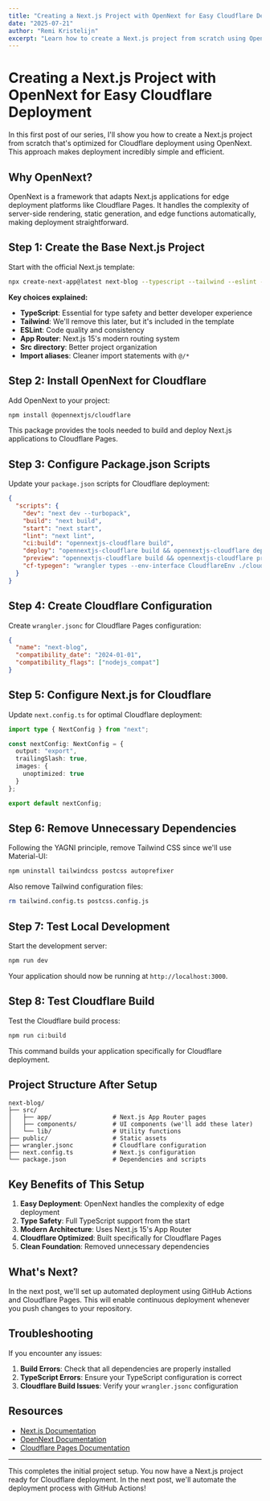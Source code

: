 ```yaml
---
title: "Creating a Next.js Project with OpenNext for Easy Cloudflare Deployment"
date: "2025-07-21"
author: "Remi Kristelijn"
excerpt: "Learn how to create a Next.js project from scratch using OpenNext for seamless Cloudflare deployment. Step-by-step guide with all the commands and configuration needed."
---
```


# Creating a Next.js Project with OpenNext for Easy Cloudflare Deployment

In this first post of our series, I'll show you how to create a Next.js project from scratch that's optimized for Cloudflare deployment using OpenNext. This approach makes deployment incredibly simple and efficient.

## Why OpenNext?

OpenNext is a framework that adapts Next.js applications for edge deployment platforms like Cloudflare Pages. It handles the complexity of server-side rendering, static generation, and edge functions automatically, making deployment straightforward.

## Step 1: Create the Base Next.js Project

Start with the official Next.js template:

```bash
npx create-next-app@latest next-blog --typescript --tailwind --eslint --app --src-dir --import-alias "@/*"
```

**Key choices explained:**
- **TypeScript**: Essential for type safety and better developer experience
- **Tailwind**: We'll remove this later, but it's included in the template
- **ESLint**: Code quality and consistency
- **App Router**: Next.js 15's modern routing system
- **Src directory**: Better project organization
- **Import aliases**: Cleaner import statements with `@/*`

## Step 2: Install OpenNext for Cloudflare

Add OpenNext to your project:

```bash
npm install @opennextjs/cloudflare
```

This package provides the tools needed to build and deploy Next.js applications to Cloudflare Pages.

## Step 3: Configure Package.json Scripts

Update your `package.json` scripts for Cloudflare deployment:

```json
{
  "scripts": {
    "dev": "next dev --turbopack",
    "build": "next build",
    "start": "next start",
    "lint": "next lint",
    "ci:build": "opennextjs-cloudflare build",
    "deploy": "opennextjs-cloudflare build && opennextjs-cloudflare deploy",
    "preview": "opennextjs-cloudflare build && opennextjs-cloudflare preview",
    "cf-typegen": "wrangler types --env-interface CloudflareEnv ./cloudflare-env.d.ts"
  }
}
```

## Step 4: Create Cloudflare Configuration

Create `wrangler.jsonc` for Cloudflare Pages configuration:

```json
{
  "name": "next-blog",
  "compatibility_date": "2024-01-01",
  "compatibility_flags": ["nodejs_compat"]
}
```

## Step 5: Configure Next.js for Cloudflare

Update `next.config.ts` for optimal Cloudflare deployment:

```ts
import type { NextConfig } from "next";

const nextConfig: NextConfig = {
  output: "export",
  trailingSlash: true,
  images: {
    unoptimized: true
  }
};

export default nextConfig;
```

## Step 6: Remove Unnecessary Dependencies

Following the YAGNI principle, remove Tailwind CSS since we'll use Material-UI:

```bash
npm uninstall tailwindcss postcss autoprefixer
```

Also remove Tailwind configuration files:
```bash
rm tailwind.config.ts postcss.config.js
```

## Step 7: Test Local Development

Start the development server:

```bash
npm run dev
```

Your application should now be running at `http://localhost:3000`.

## Step 8: Test Cloudflare Build

Test the Cloudflare build process:

```bash
npm run ci:build
```

This command builds your application specifically for Cloudflare deployment.

## Project Structure After Setup

```
next-blog/
├── src/
│   ├── app/                 # Next.js App Router pages
│   ├── components/          # UI components (we'll add these later)
│   └── lib/                 # Utility functions
├── public/                  # Static assets
├── wrangler.jsonc           # Cloudflare configuration
├── next.config.ts           # Next.js configuration
└── package.json             # Dependencies and scripts
```

## Key Benefits of This Setup

1. **Easy Deployment**: OpenNext handles the complexity of edge deployment
2. **Type Safety**: Full TypeScript support from the start
3. **Modern Architecture**: Uses Next.js 15's App Router
4. **Cloudflare Optimized**: Built specifically for Cloudflare Pages
5. **Clean Foundation**: Removed unnecessary dependencies

## What's Next?

In the next post, we'll set up automated deployment using GitHub Actions and Cloudflare Pages. This will enable continuous deployment whenever you push changes to your repository.

## Troubleshooting

If you encounter any issues:

1. **Build Errors**: Check that all dependencies are properly installed
2. **TypeScript Errors**: Ensure your TypeScript configuration is correct
3. **Cloudflare Build Issues**: Verify your `wrangler.jsonc` configuration

## Resources

- [Next.js Documentation](https://nextjs.org/docs)
- [OpenNext Documentation](https://opennext.js.org/)
- [Cloudflare Pages Documentation](https://developers.cloudflare.com/pages/)

---

This completes the initial project setup. You now have a Next.js project ready for Cloudflare deployment. In the next post, we'll automate the deployment process with GitHub Actions! 